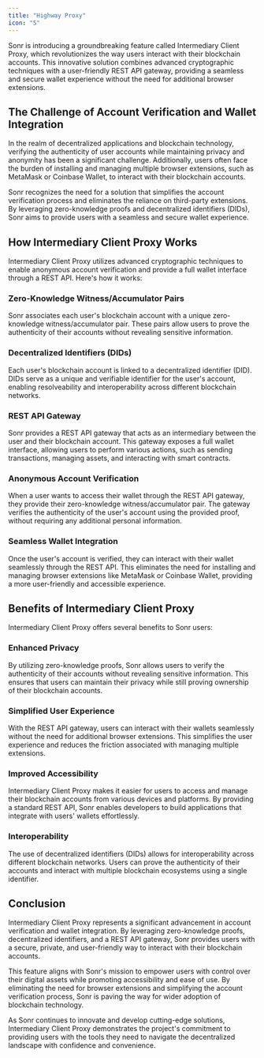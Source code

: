 ```yaml
---
title: "Highway Proxy"
icon: "5"
---
```


Sonr is introducing a groundbreaking feature called Intermediary Client Proxy, which revolutionizes the way users interact with their blockchain accounts. This innovative solution combines advanced cryptographic techniques with a user-friendly REST API gateway, providing a seamless and secure wallet experience without the need for additional browser extensions.

## The Challenge of Account Verification and Wallet Integration

In the realm of decentralized applications and blockchain technology, verifying the authenticity of user accounts while maintaining privacy and anonymity has been a significant challenge. Additionally, users often face the burden of installing and managing multiple browser extensions, such as MetaMask or Coinbase Wallet, to interact with their blockchain accounts.

Sonr recognizes the need for a solution that simplifies the account verification process and eliminates the reliance on third-party extensions. By leveraging zero-knowledge proofs and decentralized identifiers (DIDs), Sonr aims to provide users with a seamless and secure wallet experience.

## How Intermediary Client Proxy Works

Intermediary Client Proxy utilizes advanced cryptographic techniques to enable anonymous account verification and provide a full wallet interface through a REST API. Here's how it works:

### Zero-Knowledge Witness/Accumulator Pairs

Sonr associates each user's blockchain account with a unique zero-knowledge witness/accumulator pair. These pairs allow users to prove the authenticity of their accounts without revealing sensitive information.

### Decentralized Identifiers (DIDs)

Each user's blockchain account is linked to a decentralized identifier (DID). DIDs serve as a unique and verifiable identifier for the user's account, enabling resolveability and interoperability across different blockchain networks.

### REST API Gateway

Sonr provides a REST API gateway that acts as an intermediary between the user and their blockchain account. This gateway exposes a full wallet interface, allowing users to perform various actions, such as sending transactions, managing assets, and interacting with smart contracts.

### Anonymous Account Verification

When a user wants to access their wallet through the REST API gateway, they provide their zero-knowledge witness/accumulator pair. The gateway verifies the authenticity of the user's account using the provided proof, without requiring any additional personal information.

### Seamless Wallet Integration

Once the user's account is verified, they can interact with their wallet seamlessly through the REST API. This eliminates the need for installing and managing browser extensions like MetaMask or Coinbase Wallet, providing a more user-friendly and accessible experience.

## Benefits of Intermediary Client Proxy

Intermediary Client Proxy offers several benefits to Sonr users:

### Enhanced Privacy

By utilizing zero-knowledge proofs, Sonr allows users to verify the authenticity of their accounts without revealing sensitive information. This ensures that users can maintain their privacy while still proving ownership of their blockchain accounts.

### Simplified User Experience

With the REST API gateway, users can interact with their wallets seamlessly without the need for additional browser extensions. This simplifies the user experience and reduces the friction associated with managing multiple extensions.

### Improved Accessibility

Intermediary Client Proxy makes it easier for users to access and manage their blockchain accounts from various devices and platforms. By providing a standard REST API, Sonr enables developers to build applications that integrate with users' wallets effortlessly.

### Interoperability

The use of decentralized identifiers (DIDs) allows for interoperability across different blockchain networks. Users can prove the authenticity of their accounts and interact with multiple blockchain ecosystems using a single identifier.

## Conclusion

Intermediary Client Proxy represents a significant advancement in account verification and wallet integration. By leveraging zero-knowledge proofs, decentralized identifiers, and a REST API gateway, Sonr provides users with a secure, private, and user-friendly way to interact with their blockchain accounts.

This feature aligns with Sonr's mission to empower users with control over their digital assets while promoting accessibility and ease of use. By eliminating the need for browser extensions and simplifying the account verification process, Sonr is paving the way for wider adoption of blockchain technology.

As Sonr continues to innovate and develop cutting-edge solutions, Intermediary Client Proxy demonstrates the project's commitment to providing users with the tools they need to navigate the decentralized landscape with confidence and convenience.
